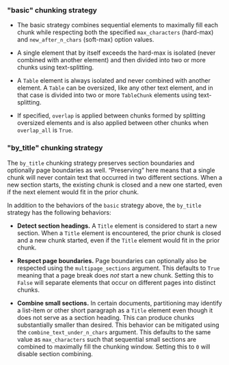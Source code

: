 ### "basic" chunking strategy

*   The basic strategy combines sequential elements to maximally fill each chunk while respecting both the specified `max_characters` (hard-max) and `new_after_n_chars` (soft-max) option values.

*   A single element that by itself exceeds the hard-max is isolated (never combined with another element) and then divided into two or more chunks using text-splitting.

*   A `Table` element is always isolated and never combined with another element. A `Table` can be oversized, like any other text element, and in that case is divided into two or more `TableChunk` elements using text-splitting.

*   If specified, `overlap` is applied between chunks formed by splitting oversized elements and is also applied between other chunks when `overlap_all` is `True`.


### "by_title" chunking strategy

The `by_title` chunking strategy preserves section boundaries and optionally page boundaries as well. “Preserving” here means that a single chunk will never contain text that occurred in two different sections. When a new section starts, the existing chunk is closed and a new one started, even if the next element would fit in the prior chunk.

In addition to the behaviors of the `basic` strategy above, the `by_title` strategy has the following behaviors:

*   **Detect section headings.** A `Title` element is considered to start a new section. When a `Title` element is encountered, the prior chunk is closed and a new chunk started, even if the `Title` element would fit in the prior chunk.

*   **Respect page boundaries.** Page boundaries can optionally also be respected using the `multipage_sections` argument. This defaults to `True` meaning that a page break does _not_ start a new chunk. Setting this to `False` will separate elements that occur on different pages into distinct chunks.

*   **Combine small sections.** In certain documents, partitioning may identify a list-item or other short paragraph as a `Title` element even though it does not serve as a section heading. This can produce chunks substantially smaller than desired. This behavior can be mitigated using the `combine_text_under_n_chars` argument. This defaults to the same value as `max_characters` such that sequential small sections are combined to maximally fill the chunking window. Setting this to `0` will disable section combining.

